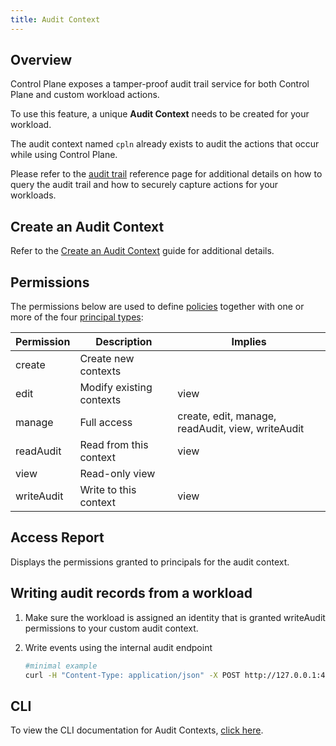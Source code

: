 ```yaml
---
title: Audit Context
---
```


## Overview

Control Plane exposes a tamper-proof audit trail service for both Control Plane and custom workload actions.

To use this feature, a unique **Audit Context** needs to be created for your workload.

The audit context named `cpln` already exists to audit the actions that occur while using Control Plane.

Please refer to the [audit trail](/reference/audittrail) reference page for additional details on how to query the audit trail and how to securely capture actions for your workloads.

## Create an Audit Context

Refer to the [Create an Audit Context](/guides/create-audit-context) guide for additional details.

## Permissions

The permissions below are used to define [policies](/reference/policy) together with one or more of the four
[principal types](/concepts/principal_types):

| Permission | Description              | Implies                                           |
| ---------- | ------------------------ | ------------------------------------------------- |
| create     | Create new contexts      |                                                   |
| edit       | Modify existing contexts | view                                              |
| manage     | Full access              | create, edit, manage, readAudit, view, writeAudit |
| readAudit  | Read from this context   | view                                              |
| view       | Read-only view           |                                                   |
| writeAudit | Write to this context    | view                                              |

## Access Report

Displays the permissions granted to principals for the audit context.

## Writing audit records from a workload

1. Make sure the workload is assigned an identity that is granted writeAudit permissions to your custom audit context.
2. Write events using the internal audit endpoint

   ```bash
   #minimal example
   curl -H "Content-Type: application/json" -X POST http://127.0.0.1:43000/audit/org/${CPLN_ORG}/auditctx/custom-audit-context?async=true -d '{"resource": {"id": "anyid123", "type": "anytype"}}'
   ```

## CLI

To view the CLI documentation for Audit Contexts, [click here](/reference/cli#auditctx).
